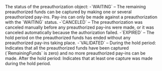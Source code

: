   

  
<ResponseField name="PaymentStatus" type="string" default="">    
The status of the preauthorization object:  
-`WAITING` – The remaining preauthorized funds can be captured by making one or several preauthorized pay-ins. Pay-ins can only be made against a preauthorization with the `WAITING` status.  
-`CANCELED` – The preauthorization was canceled manually before any preauthorized pay-ins were made, or it was canceled automatically because the authorization failed.  
-`EXPIRED` – The hold period on the preauthorized funds has ended without any preauthorized pay-ins taking place.  
-`VALIDATED` – During the hold period: Indicates that all the preauthorized funds have been captured (`RemainingFunds` is zero) and no more preauthorized pay-ins can be made. After the hold period: Indicates that at least one capture was made during the hold period.   

<Expandable title="properties">  

</Expandable> 
</ResponseField>